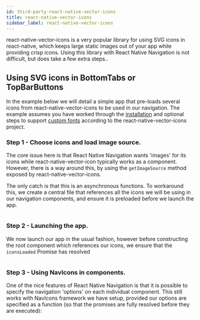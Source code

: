 ```yaml
---
id: third-party-react-native-vector-icons
title: react-native-vector-icons
sidebar_label: react-native-vector-icons
---
```



react-native-vector-icons is a very popular library for using SVG icons in react-native, which keeps large static images
out of your app while providing crisp icons. Using this library with React Native Navigation is not difficult, but does take
a few extra steps..

## Using SVG icons in BottomTabs or TopBarButtons

In the example below we will detail a simple app that pre-loads several icons from react-native-vector-icons to be used in our navigation. The example assumes
you have worked through the [installation](https://github.com/oblador/react-native-vector-icons#installation) and optional steps to support [custom fonts](https://github.com/oblador/react-native-vector-icons#custom-fonts)
according to the react-native-vector-icons project.

### Step 1 - Choose icons and load image source.

The core issue here is that React Native Navigation wants 'images' for its icons while react-native-vector-icon typically works as a component. However,
there is a way around this, by using the `getImageSource` method exposed by react-native-vector-icons.

The only catch is that this is an asynchronous functions. To workaround this, we create a central file that references all the icons we will be using in our navigation
components, and ensure it is preloaded before we launch the app.

```tsx file=./third-party-react-native-vector-icons/NavIcons.tsx
```

### Step 2 - Launching the app.

We now launch our app in the usual fashion, however before constructing the root component which references our icons, we ensure that the `iconsLoaded` Promise has resolved

```tsx file=./third-party-react-native-vector-icons/index.ts
```

### Step 3 - Using NavIcons in components.

One of the nice features of React Native Navigation is that it is possible to specify the navigation 'options' on each individual component. This still works with NavIcons
framework we have setup, provided our options are specified as a function (so that the promises are fully resolved before they are executed):


```tsx file=./third-party-react-native-vector-icons/ExampleComponent.tsx
```

